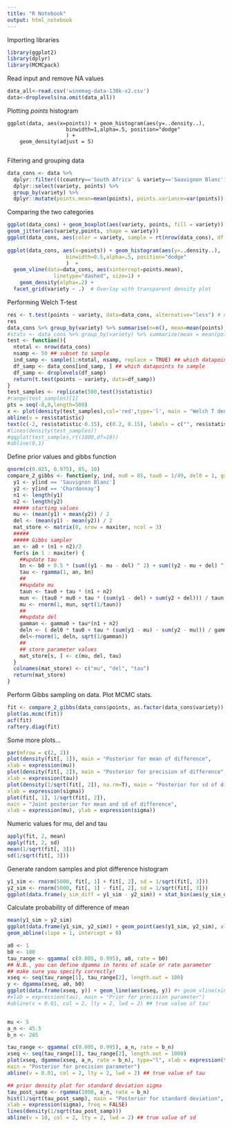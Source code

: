 ```yaml
---
title: "R Notebook"
output: html_notebook
---
```

Importing libraries
```r
library(ggplot2)
library(dplyr)
library(MCMCpack)
```

Read input and remove NA values

```r
data_all<-read.csv('winemag-data-130k-v2.csv')
data<-droplevels(na.omit(data_all))
```

Plotting *points* histogram
```{rcollapse=TRUE}
ggplot(data, aes(x=points)) + geom_histogram(aes(y=..density..),
                   binwidth=1,alpha=.5, position="dodge"
                   ) +
    geom_density(adjust = 5)
  
```
Filtering and grouping data
```r
data_cons <- data %>% 
  dplyr::filter(((country=='South Africa' & variety=='Sauvignon Blanc')|(country=='Chile' & variety=='Chardonnay')) & (price==15)) %>%
  dplyr::select(variety, points) %>%
  group_by(variety) %>% 
  dplyr::mutate(points.mean=mean(points), points.variance=var(points))
```
Comparing the two categories
```r
ggplot(data_cons) + geom_boxplot(aes(variety, points, fill = variety)) +
geom_jitter(aes(variety,points, shape = variety))
ggplot(data_cons, aes(color = variety, sample = rt(nrow(data_cons), df = 18)))  + geom_qq()
  
ggplot(data_cons, aes(x=points)) + geom_histogram(aes(y=..density..),
                   binwidth=0.5,alpha=.5, position="dodge"
                   )  +
  geom_vline(data=data_cons, aes(xintercept=points.mean),
               linetype="dashed", size=1) +
    geom_density(alpha=.2) +
  facet_grid(variety ~ .)  # Overlay with transparent density plot
```
Performing Welch T-test
```r
res <- t.test(points ~ variety, data=data_cons, alternative="less") # note absence of var.equal=TRUE
res
data_cons %>% group_by(variety) %>% summarise(n=n(), mean=mean(points), variance=var(points), min=min(points), max=max(points), sd=sd(points))
#stats <- data_cons %>% group_by(variety) %>% summarize(mean = mean(points), variance=var(points))
test <- function(){
  ntotal <- nrow(data_cons)
  nsamp <- 50 ## subset to sample
  ind_samp <- sample(1:ntotal, nsamp, replace = TRUE) ## which datapoints to sample
  df_samp <- data_cons[ind_samp, ] ## which datapoints to sample
  df_samp <- droplevels(df_samp)
  return(t.test(points ~ variety, data=df_samp))
}
test_samples <- replicate(500,test()$statistic)
#range(test_samples)[1]
pts = seq(-8,8,length=500)
x <- plot(density(test_samples),col='red',type='l', main = "Welch T density")
abline(v = res$statistic)
text(c(-2, res$statistic-0.15), c(0.2, 0.15), labels = c("", res$statistic), srt=90)
#lines(density(test_samples))
#qqplot(test_samples,rt(1000,df=18))
#abline(0,1)
```
Define prior values and gibbs function
```r
qnorm(c(0.025, 0.975), 85, 10)
compare_2_gibbs <- function(y, ind, mu0 = 85, tau0 = 1/49, del0 = 1, gamma0 = 1/16, a0 = 50, b0 = 150, maxiter = 5000) {
  y1 <- y[ind == 'Sauvignon Blanc']
  y2 <- y[ind == 'Chardonnay']
  n1 <- length(y1)
  n2 <- length(y2)
  ##### starting values
  mu <- (mean(y1) + mean(y2)) / 2
  del <- (mean(y1) - mean(y2)) / 2
  mat_store <- matrix(0, nrow = maxiter, ncol = 3)
  #####
  ##### Gibbs sampler
  an <- a0 + (n1 + n2)/2
  for(s in 1 : maxiter) {
    ##update tau
    bn <- b0 + 0.5 * (sum((y1 - mu - del) ^ 2) + sum((y2 - mu + del) ^ 2))
    tau <- rgamma(1, an, bn)
    ##
    ##update mu
    taun <- tau0 + tau * (n1 + n2)
    mun <- (tau0 * mu0 + tau * (sum(y1 - del) + sum(y2 + del))) / taun
    mu <- rnorm(1, mun, sqrt(1/taun))
    ##
    ##update del
    gamman <- gamma0 + tau*(n1 + n2)
    deln <- ( del0 * tau0 + tau * (sum(y1 - mu) - sum(y2 - mu))) / gamman
    del<-rnorm(1, deln, sqrt(1/gamman))
    ##
    ## store parameter values
    mat_store[s, ] <- c(mu, del, tau)
  }
  colnames(mat_store) <- c("mu", "del", "tau")
  return(mat_store)
}
```
Perform Gibbs sampling on data. Plot MCMC stats.


```r
fit <- compare_2_gibbs(data_cons$points, as.factor(data_cons$variety))
plot(as.mcmc(fit))
acf(fit)
raftery.diag(fit)

```
Some more plots...
```r
par(mfrow = c(2, 2))
plot(density(fit[, 1]), main = "Posterior for mean of difference",
xlab = expression(mu))
plot(density(fit[, 2]), main = "Posterior for precision of difference",
xlab = expression(tau))
plot(density(1/sqrt(fit[, 2]), na.rm=T), main = "Posterior for sd of difference",
xlab = expression(sigma))
plot(fit[, 1], 1/sqrt(fit[, 2]),
main = "Joint posterior for mean and sd of difference",
xlab = expression(mu), ylab = expression(sigma))
```
Numeric values for mu, del and tau
```r
apply(fit, 2, mean)
apply(fit, 2, sd)
mean(1/sqrt(fit[, 3]))
sd(1/sqrt(fit[, 3]))
```
Generate random samples and plot difference histogram
```r
y1_sim <- rnorm(5000, fit[, 1] + fit[, 2], sd = 1/sqrt(fit[, 3]))
y2_sim <- rnorm(5000, fit[, 1] - fit[, 2], sd = 1/sqrt(fit[, 3]))
ggplot(data.frame(y_sim_diff = y1_sim - y2_sim)) + stat_bin(aes(y_sim_diff), binwidth = 1, alpha = 0.7)
```
Calculate probability of difference of mean
```r
mean(y1_sim > y2_sim)
ggplot(data.frame(y1_sim, y2_sim)) + geom_point(aes(y1_sim, y2_sim), alpha = 0.3) +
geom_abline(slope = 1, intercept = 0)
```
```r
a0 <- 1
b0 <- 100
tau_range <- qgamma( c(0.005, 0.995), a0, rate = b0)
## N.B., you can define dgamma in terms of scale or rate parameter
## make sure you specify correctly!
xseq <- seq(tau_range[1], tau_range[2], length.out = 100)
y <- dgamma(xseq, a0, b0)
ggplot(data.frame(xseq, y)) + geom_line(aes(xseq, y)) #+ geom_vline(xintercept = 0.0688)
#xlab = expression(tau), main = "Prior for precision parameter")
#abline(v = 0.01, col = 2, lty = 2, lwd = 2) ## true value of tau'


mu <- 5
a_n <- 45.5
b_n <- 205

tau_range <- qgamma( c(0.005, 0.995), a_n, rate = b_n)
xseq <- seq(tau_range[1], tau_range[2], length.out = 1000)
plot(xseq, dgamma(xseq, a_n, rate = b_n), type="l", xlab = expression(tau),
main = "Posterior for precision parameter")
abline(v = 0.01, col = 2, lty = 2, lwd = 2) ## true value of tau

## prior density plot for standard deviation sigma
tau_post_samp <- rgamma(1000, a_n, rate = b_n)
hist(1/sqrt(tau_post_samp), main = "Posterior for standard deviation",
xlab = expression(sigma), freq = FALSE)
lines(density(1/sqrt(tau_post_samp)))
abline(v = 10, col = 2, lty = 2, lwd = 2) ## true value of sd
```

